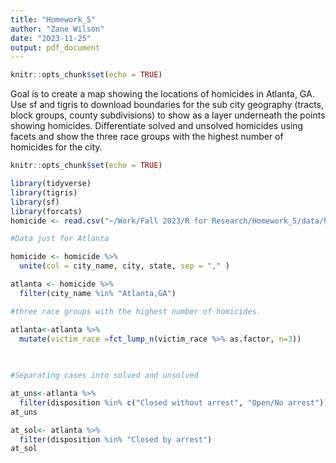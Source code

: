 ```yaml
---
title: "Homework_5"
author: "Zane Wilson"
date: "2023-11-25"
output: pdf_document
---
```


```r
knitr::opts_chunk$set(echo = TRUE)
```


Goal is to create a map showing the locations of homicides in Atlanta, GA. Use sf and tigris to download boundaries for the sub city geography (tracts, block groups, county subdivisions) to show as a layer underneath the points showing homicides. Differentiate solved and unsolved homicides using facets and show the three race groups with the highest number of homicides for the city. 

```r
knitr::opts_chunk$set(echo = TRUE)
```


```r
library(tidyverse)
library(tigris)
library(sf)
library(forcats)
homicide <- read.csv("~/Work/Fall 2023/R for Research/Homework_5/data/homicide-data.csv")


```


```r
#Data just for Atlanta 

homicide <- homicide %>% 
  unite(col = city_name, city, state, sep = "," )

atlanta <- homicide %>% 
  filter(city_name %in% "Atlanta,GA")

#three race groups with the highest number of homicides.

atlanta<-atlanta %>% 
  mutate(victim_race =fct_lump_n(victim_race %>% as.factor, n=3))
  
  

```

```r
#Separating cases into solved and unsolved 

at_uns<-atlanta %>% 
  filter(disposition %in% c("Closed without arrest", "Open/No arrest"))
at_uns

at_sol<- atlanta %>% 
  filter(disposition %in% "Closed by arrest")
at_sol

```